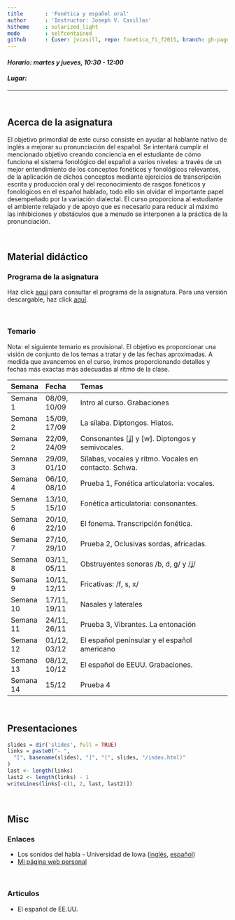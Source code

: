 ```yaml
---
title       : 'Fonética y español oral'
author      : 'Instructor: Joseph V. Casillas'
hitheme     : solarized_light
mode        : selfcontained
github      : {user: jvcasill, repo: fonetica_fi_f2015, branch: gh-pages}
---
```


#### *Horario: martes y jueves, 10:30 - 12:00*

#### *Lugar: *

----

</br> 

## Acerca de la asignatura

El objetivo primordial de este curso consiste en ayudar al hablante nativo de 
inglés a mejorar su pronunciación del español. Se intentará cumplir el 
mencionado objetivo creando conciencia en el estudiante de cómo funciona el 
sistema fonológico del español a varios niveles: a través de un mejor 
entendimiento de los conceptos fonéticos y fonológicos relevantes, de la 
aplicación de dichos conceptos mediante ejercicios de transcripción escrita y producción oral y del reconocimiento de rasgos fonéticos y fonológicos en el 
español hablado, todo ello sin olvidar el importante papel desempeñado por la variación dialectal. El curso proporciona al estudiante el ambiente relajado y 
de apoyo que es necesario para reducir al máximo las inhibiciones y obstáculos 
que a menudo se interponen a la práctica de la pronunciación.

</br> 

## Material didáctico

### Programa de la asignatura

Haz click [aquí](http://www.jvcasillas.com/fonetica_fi_f2015/slides/00_programa/index.html) para consultar el programa de la asignatura. Para una versión descargable, 
haz click [aquí](http://www.jvcasillas.com/fonetica_fi_f2015/libraries/assets/programa/index.pdf).

</br> 

### Temario

Nota: el siguiente temario es provisional. El objetivo es proporcionar una 
visión de conjunto de los temas a tratar y de las fechas aproximadas. A medida 
que avancemos en el curso, iremos proporcionando detalles y fechas más exactas 
más adecuadas al ritmo de la clase.

|   Semana  |    Fecha     |                         Temas                         |
| :-------- | :----------- | :---------------------------------------------------- |
| Semana 1  | 08/09, 10/09 | Intro al curso. Grabaciones                           |
| Semana 2  | 15/09, 17/09 | La sílaba. Diptongos. Hiatos.                         |
| Semana 2  | 22/09, 24/09 | Consonantes [ʝ] y [w]. Diptongos y semivocales.       |
| Semana 3  | 29/09, 01/10 | Sílabas, vocales y ritmo. Vocales en contacto. Schwa. |
| Semana 4  | 06/10, 08/10 | Prueba 1, Fonética articulatoria: vocales.            |
| Semana 5  | 13/10, 15/10 | Fonética articulatoria: consonantes.                  |
| Semana 6  | 20/10, 22/10 | El fonema. Transcripción fonética.                    |
| Semana 7  | 27/10, 29/10 | Prueba 2, Oclusivas sordas, africadas.                |
| Semana 8  | 03/11, 05/11 | Obstruyentes sonoras /b, d, g/ y /ʝ/                  |
| Semana 9  | 10/11, 12/11 | Fricativas: /f, s, x/                                 |
| Semana 10 | 17/11, 19/11 | Nasales y laterales                                   |
| Semana 11 | 24/11, 26/11 | Prueba 3, Vibrantes. La entonación                    |
| Semana 12 | 01/12, 03/12 | El español penínsular y el español americano          |
| Semana 13 | 08/12, 10/12 | El español de EEUU. Grabaciones.                      |
| Semana 14 | 15/12        | Prueba 4                                              |

</br> 

## Presentaciones

```r
slides = dir('slides', full = TRUE)
links = paste0("- ", 
  "[", basename(slides), "]", "(", slides, "/index.html)"
)
last <- length(links)
last2 <- length(links) - 1
writeLines(links[-c(1, 2, last, last2)])
```

</br> 


## Misc

### Enlaces

- Los sonidos del habla - Universidad de Iowa ([inglés](http://soundsofspeech.uiowa.edu/english/english.html), [español](http://soundsofspeech.uiowa.edu/spanish/spanish.html))
- [Mi página web personal](www.jvcasillas.com)

</br> 

### Artículos

- El español de EE.UU.






